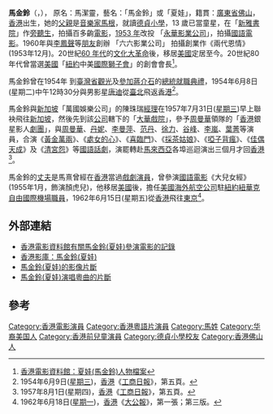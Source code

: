 '''馬金鈴'''（{{lang-en|Margarita Ma}}，{{bd|1935年|5月9日}}）， 原名：馬潔靈，藝名：「馬金鈴」或「夏娃」，籍貫：[[廣東省|廣東省]][[佛山|佛山]]，[[香港|香港]]出生，她的[[父親|父親]]是[[音樂家|音樂家]][[馬根|馬根]]，就讀[[德貞小學|德貞小學]]，13 歲已當童星，在「[[新雅書院|新雅書院]]」作[[旁聽生|旁聽生]]，拍攝百多齣[[電影|電影]]，[[1953_年|1953 年]]改投 「[[永華影業公司|永華影業公司]]」，拍攝[[國語|國語]][[電影|電影]]。1960年與[[李鳳聲|李鳳聲]]等[[朋友|朋友]]創辦 「六六影業公司」 拍攝創業作《兩代恩情》(1953年12月)。20世紀[[60_年代|60 年代]]的[[文化大革命|文化大革命]]後，移居[[美國|美國]]定居至今。20世紀80年代曾當選[[美國|美國]]「[[紐約|紐約]]中美[[國際|國際]][[獅子會|獅子會]]」的創會會長<ref>[http://ipac.hkfa.lcsd.gov.hk/ipac20/ipac.jsp?session=1RI545466395O.192&profile=hkfa&uri=full=3100024@!24607@!1&ri=6&aspect=advanced&menu=search&source=192.168.110.61@!horizon&ipp=20&staffonly=&&aspect=advanced&menu=search&ri=6 香港電影資料館：夏娃(馬金鈴)人物檔案]{{dead link|date=2018年5月 |bot=InternetArchiveBot |fix-attempted=yes }}</ref>。

馬金鈴曾在1954年 到[[臺灣省|臺灣省]][[觀光|觀光]]及[[參加|參加]][[蔣介石|蔣介石]]的[[總統就職典禮|總統就職典禮]]，1954年6月8日(星期二)中午12時30分與男影星[[唐迪|唐迪]]從[[臺北|臺北]]飛返[[香港|香港]]<ref>1954年6月9日([[星期三|星期三]])，[[香港|香港]]《[[工商日報|工商日報]]》，第五頁。</ref>。

馬金鈴與[[新加坡|新加坡]]「萬國娛樂公司」的陳珠瑞[[經理|經理]]在1957年7月31日([[星期三|星期三]])早上聯袂飛往[[新加坡|新加坡]]，然後先到該[[公司|公司]]轄下的「[[大華戲院|大華戲院]]」，參予[[周曼華|周曼華]]領隊的「[[香港|香港]]銀星影人[[劇團|劇團]]」，與[[周曼華|周曼華]]、[[丹妮|丹妮]]、[[李曼萍|李曼萍]]、[[范丹|范丹]]、[[徐力|徐力]]、[[谷峰|谷峰]]、[[李嵐|李嵐]]、[[葉菁|葉菁]]等演員，合演《[[黃金萬兩|黃金萬兩]]》、《[[處女的心|處女的心]]》、《[[喜臨門|喜臨門]]》、《[[採茶姑娘|採茶姑娘]]》、《[[啞子背瘋|啞子背瘋]]》、《[[佳偶天成|佳偶天成]]》及《[[清宮怨|清宮怨]]》等[[國語|國語]][[話劇|話劇]]，演罷轉赴[[馬來西亞|馬來西亞]]各埠巡迴演出三個月才回[[香港|香港]]<ref>1957年8月1日(星期四)，[[香港|香港]]《[[工商日報|工商日報]]》，第五頁。</ref>。

馬金鈴的[[丈夫|丈夫]]是馬熹曾經在[[香港|香港]]當過[[戲劇|戲劇]][[演員|演員]]，曾參演[[國語|國語]][[電影|電影]]《大兒女經》(1955年1月，飾演顏虎兒)，他移居[[美國|美國]]後，擔任[[美國海外航空|美國海外航空公司]]駐[[紐約|紐約]][[紐華克自由國際機場|紐華克自由國際機場]][[職員|職員]]，1962年6月15日(星期五)從[[香港|香港]]飛往[[東京|東京]]<ref>1962年6月18日([[星期一|星期一]])，[[香港|香港]]《[[大公報|大公報]]》，第一張；第三版。</ref>。

== 外部連結 ==
* [http://ipac.hkfa.lcsd.gov.hk/ipac20/ipac.jsp?session=1RI545466395O.192&profile=hkfa&uri=link=3100036@!15334@!3100024@!3100036&menu=search&submenu=advanced&source=192.168.110.61@!horizon 香港電影資料館有關馬金鈴(夏娃)參演電影的記錄]{{dead link|date=2018年5月 |bot=InternetArchiveBot |fix-attempted=yes }}
* [http://hkmdb.com/db/people/view.mhtml?id=1763&display_set=big5 香港影庫：馬金鈴(夏娃)] {{Wayback|url=http://hkmdb.com/db/people/view.mhtml?id=1763&display_set=big5 |date=20190730054721 }}
* [http://www.youtube.com/watch?v=L2_BD0KYt3Q 馬金鈴(夏娃)的影像片斷] {{Wayback|url=http://www.youtube.com/watch?v=L2_BD0KYt3Q |date=20161015080823 }}
* [http://www.youtube.com/watch?v=6PXDpX-wslE 馬金鈴(夏娃)演唱粵曲的片斷] {{Wayback|url=http://www.youtube.com/watch?v=6PXDpX-wslE |date=20161003085640 }}

== 參考 ==
{{Reflist}}

[[Category:香港電影演員|Category:香港電影演員]]
[[Category:香港粵語片演員|Category:香港粵語片演員]]
[[Category:馬姓|Category:馬姓]]
[[Category:华裔美国人|Category:华裔美国人]]
[[Category:香港前兒童演員|Category:香港前兒童演員]]
[[Category:德貞小學校友|Category:德貞小學校友]]
[[Category:香港佛山人|Category:香港佛山人]]